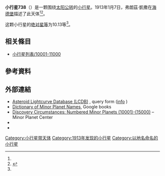 {{Infobox planet
 | minorplanet     = yes
 | name            = 738 Alagasta
 | background      = #D6D6D6
 | image = 
 | image_size      = 
 | caption         =
 | discovery_ref   =  <ref name="MPC-object" />
 | discoverer      = [[弗朗茲·凱撒|弗朗茲·凱撒]]
 | discovery_site  = [[海德堡|海德堡]]
 | discovered      = 1913年1月7日
 | mpc_name        = 738 Alagasta
 | alt_names       = 738 Alagasta
 | pronounced      = 
 | named_after     = <ref name="MPC-object" />
 | mp_category     = [[主帶小行星|主帶小行星]] <ref name="MPC-object" /><ref name="jpldata" />
 | orbit_ref       = <ref name="a">[http://ssd.jpl.nasa.gov/sbdb.cgi?sstr=738 738] {{Wayback|url=http://ssd.jpl.nasa.gov/sbdb.cgi?sstr=738 |date=20210717063654 }}，小行星數據庫瀏覽器（JPL Small-Body Database Browser）－[[美国国家航空航天局|美国国家航空航天局]]喷气推进实验室</ref>
 | epoch           = 2018-03-23.0（[[儒略日|JD]] 2458200.5）
 | uncertainty     = 0
 | observation_arc = 
 | aphelion = {{convert|3.204|AU|km|3|abbr=on|lk=out}}
 | perihelion      = {{convert|2.8708627|AU|km|3|abbr=on}}
 | semimajor       = 3.0372316
 | eccentricity    = 0.0547765
 | period          = 5.29[[儒略年|yr]]
 | mean_anomaly    = 257.91862[[度|°]]
 | mean_motion     = {{Deg2DMS|0.18620310|sup=ms}} / day
 | inclination     = 3.53412
 | asc_node        = 132.10268°
 | arg_peri        = 42.14963
 | mean_diameter   = 
 | rotation        = 
 | albedo          =
 | spectral_type   =
 | abs_magnitude   = 10.13<ref name="jpldata" />
}}
'''小行星738'''（{{lang-en|738 Alagasta}}）是一颗围绕[[太阳|太阳]][[公转|公转]]的[[小行星|小行星]]。1913年1月7日，弗朗茲·凱撒在[[海德堡|海德堡]]描述了此天体<ref name="a" /><ref>{{cite news|title=小行星列表|url=http://cfa-www.harvard.edu/iau/lists/NumberedMPs.txt|accessdate=2018-10-19|newspaper=哈佛大学|archive-date=2008-05-17|archive-url=https://web.archive.org/web/20080517010638/http://cfa-www.harvard.edu/iau/lists/NumberedMPs.txt|dead-url=no}}</ref>。

这颗小行星的[[绝对星等|绝对星等]]为10.13等<ref name="a" />。

== 相关條目 ==
*[[小行星列表/10001-11000|小行星列表/10001-11000]]

== 參考資料 ==
{{reflist|refs=

<ref name="jpldata">{{cite web
  |type       = 2018-01-26 last obs.
  |title      = JPL Small-Body Database Browser:738 Alagasta-738 Alagasta
  |url        = https://ssd.jpl.nasa.gov/sbdb.cgi?sstr=738
  |publisher  = [[Jet_Propulsion_Laboratory|Jet Propulsion Laboratory]]
  |accessdate = 28 March 2018}}</ref>

<ref name="MPC-object">{{cite web
  |title      = 738 Alagasta
  |work      = Minor Planet Center
  |url      = https://www.minorplanetcenter.net/db_search/show_object?object_id=738
  |accessdate      = 28 March 2018
  |archive-date      = 2016-03-04
  |archive-url      = https://web.archive.org/web/20160304121910/http://minorplanetcenter.net/db_search/show_object?object_id=738
  |dead-url      = no
  }}</ref>

}}

==  外部連結 ==
* [http://www.minorplanet.info/PHP/lcdbsummaryquery.php Asteroid Lightcurve Database (LCDB)] {{Wayback|url=http://www.minorplanet.info/PHP/lcdbsummaryquery.php |date=20171210173955 }}, query form ([http://www.minorplanet.info/lightcurvedatabase.html info] {{Wayback|url=http://www.minorplanet.info/lightcurvedatabase.html |date=20171216050541 }})
* [https://books.google.com/books?id=aeAg1X7afOoC&pg Dictionary of Minor Planet Names], Google books
* [http://www.minorplanetcenter.net/iau/lists/NumberedMPs010001.html Discovery Circumstances: Numbered Minor Planets (10001)-(15000)] {{Wayback|url=http://www.minorplanetcenter.net/iau/lists/NumberedMPs010001.html |date=20180612162317 }} – Minor Planet Center
* {{AstDys|738}}
* {{JPL small body}}

{{Minor Planet Number|[[小行星737|小行星737]]|[[小行星739|小行星739]]}}
{{小天体}}

[[Category:小行星带天体|Category:小行星带天体]]
[[Category:1913年发现的小行星|Category:1913年发现的小行星]]
[[Category:以地名命名的小行星|Category:以地名命名的小行星]]


{{beltasteroid-stub}}